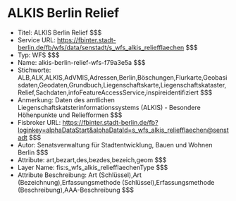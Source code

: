# ALKIS Berlin Relief
- Titel: ALKIS Berlin Relief $$$
- Service URL: https://fbinter.stadt-berlin.de/fb/wfs/data/senstadt/s_wfs_alkis_reliefflaechen $$$
- Typ: WFS $$$
- Name: alkis-berlin-relief-wfs-f79a3e5a $$$
- Stichworte: ALB,ALK,ALKIS,AdVMIS,Adressen,Berlin,Böschungen,Flurkarte,Geobasisdaten,Geodaten,Grundbuch,Liegenschaftskarte,Liegenschaftskataster,Relief,Sachdaten,infoFeatureAccessService,inspireidentifiziert $$$
- Anmerkung: Daten des amtlichen Liegenschaftskatsterinformationssystems (ALKIS) - Besondere Höhenpunkte und Reliefformen $$$
- Fisbroker URL: https://fbinter.stadt-berlin.de/fb?loginkey=alphaDataStart&alphaDataId=s_wfs_alkis_reliefflaechen@senstadt $$$
- Autor: Senatsverwaltung für Stadtentwicklung, Bauen und Wohnen Berlin $$$
- Attribute: art,bezart,des,bezdes,bezeich,geom $$$
- Layer Name: fis:s_wfs_alkis_reliefflaechenType $$$
- Attribute Beschreibung: Art (Schlüssel),Art (Bezeichnung),Erfassungsmethode (Schlüssel),Erfassungsmethode (Beschreibung),AAA-Beschreibung $$$
